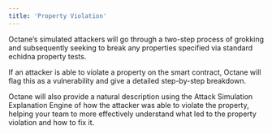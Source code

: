 ```yaml
---
title: 'Property Violation'
---
```


Octane’s simulated attackers will go through a two-step process of grokking and subsequently seeking to break any properties specified via standard echidna property tests.

If an attacker is able to violate a property on the smart contract, Octane will flag this as a vulnerability and give a detailed step-by-step breakdown.

Octane will also provide a natural description using the Attack Simulation Explanation Engine of how the attacker was able to violate the property, helping your team to more effectively understand what led to the property violation and how to fix it.
